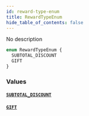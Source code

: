 ```yaml
---
id: reward-type-enum
title: RewardTypeEnum
hide_table_of_contents: false
---
```


No description

```graphql
enum RewardTypeEnum {
  SUBTOTAL_DISCOUNT
  GIFT
}
```

### Values

#### [`SUBTOTAL_DISCOUNT`](#)

#### [`GIFT`](#)
